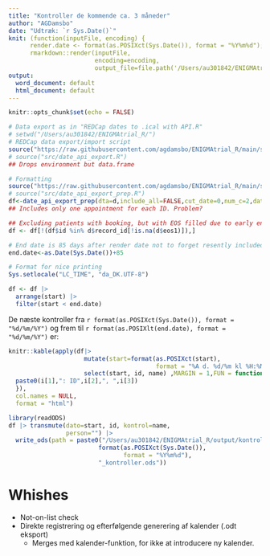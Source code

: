 ```yaml
---
title: "Kontroller de kommende ca. 3 måneder"
author: "AGDamsbo"
date: "Udtræk: `r Sys.Date()`"
knit: (function(inputFile, encoding) { 
      render.date <- format(as.POSIXct(Sys.Date()), format = "%Y%m%d");
      rmarkdown::render(inputFile,
                        encoding=encoding, 
                        output_file=file.path('/Users/au301842/ENIGMAtrial_R/output/',paste0(render.date,'kontroller.doc'))) })
output:
  word_document: default
  html_document: default
---
```


```r
knitr::opts_chunk$set(echo = FALSE)
```

```r
# Data export as in "REDCap dates to .ical with API.R"
# setwd("/Users/au301842/ENIGMAtrial_R/")
# REDCap data export/import script
source("https://raw.githubusercontent.com/agdamsbo/ENIGMAtrial_R/main/src/date_api_export.R")
# source("src/date_api_export.R")
## Drops environment but data.frame

# Formatting
source("https://raw.githubusercontent.com/agdamsbo/ENIGMAtrial_R/main/src/date_api_export_prep.R")
# source("src/date_api_export_prep.R")
df<-date_api_export_prep(dta=d,include_all=FALSE,cut_date=0,num_c=2,date_col="_book",room_col = "_room")
## Includes only one appointment for each ID. Problem?

## Excluding patients with booking, but with EOS filled due to early end of study (ie date of EOS not blank)
df <- df[!(df$id %in% d$record_id[!is.na(d$eos1)]),]

# End date is 85 days after render date not to forget resently included patients for 3 months follow-up.
end.date<-as.Date(Sys.Date())+85

# Format for nice printing
Sys.setlocale("LC_TIME", "da_DK.UTF-8")

df <- df |> 
  arrange(start) |> 
  filter(start < end.date) 
```

De næste kontroller fra `r format(as.POSIXct(Sys.Date()), format = "%d/%m/%Y")` og frem til `r format(as.POSIXlt(end.date), format = "%d/%m/%Y")` er:

```r
knitr::kable(apply(df|> 
                     mutate(start=format(as.POSIXct(start), 
                                         format = "%A d. %d/%m kl %H:%M")) |> 
                     select(start, id, name) ,MARGIN = 1,FUN = function(i){
  paste0(i[1],": ID",i[2],", ",i[3])
  }),
  col.names = NULL, 
  format = "html")
```

```r
library(readODS)
df |> transmute(dato=start, id, kontrol=name, 
                person="") |> 
  write_ods(path = paste0("/Users/au301842/ENIGMAtrial_R/output/kontrol/",
                         format(as.POSIXct(Sys.Date()), 
                                format = "%Y%m%d"),
                         "_kontroller.ods"))
```


# Whishes

- Not-on-list check
- Direkte registrering og efterfølgende generering af kalender (.odt eksport)
  - Merges med kalender-funktion, for ikke at introducere ny kalender.


